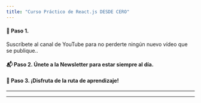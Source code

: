 ```yaml
---
title: "Curso Práctico de React.js DESDE CERO"
---
```


#### 🎥 Paso 1.

Suscríbete al canal de YouTube para no perderte ningún nuevo vídeo que se publique..

<YouTubeBtn channelId="UCJgGc8pQO1lv04VXrBxA_Hg" />

#### 📬 Paso 2. Únete a la Newsletter para estar siempre al día.

<NewsletterFormCard size="landing" />

#### 🍿 Paso 3. ¡Disfruta de la ruta de aprendizaje!

<YouTube
  videoId="4AFOCAgywLc"
  title="React Práctico DESDE CERO"
  description="En este vídeo vemos que es React, como trabajar con ello, hooks y creamos nuestros primeros componentes."
/>

---

<YouTube
  videoId="afDXVnDnBf4"
  title="React Router"
  description="El turno de añadir diferentes páginas y vistas a nuestra aplicación web"
/>

---
